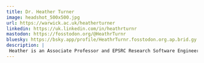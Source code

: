 ```yaml
---
title: Dr. Heather Turner
image: headshot_500x500.jpg
url: https://warwick.ac.uk/heatherturner
linkedin: https://uk.linkedin.com/in/heathrturnr
mastodon: https://fosstodon.org/@HeathrTurnr
bluesky: https://bsky.app/profile/HeathrTurnr.fosstodon.org.ap.brid.gy
description: |
 Heather is an Associate Professor and EPSRC Research Software Engineering Fellow in the Statistics Department at the University of Warwick, UK. She has over 20 years of experience in the development of statistical code and software, gained through positions in academia, industry, and as a freelance consultant. In research, she has developed a portfolio of R packages for statistical modelling and collaborated on applications in sports, social science and agriculture. In her work with industry, she has specialised in applications in pharmaceutical R&D, with companies including Pfizer, Johnson & Johnson and Roche. Heather is active in community management and engagement among R users and developers. She is on the board of the R Foundation and chairs the R Contribution Working Group (fostering the community of contributors to the R project) and the R Forwards taskforce (widening the participation of under-represented groups in the R community).
---
```

